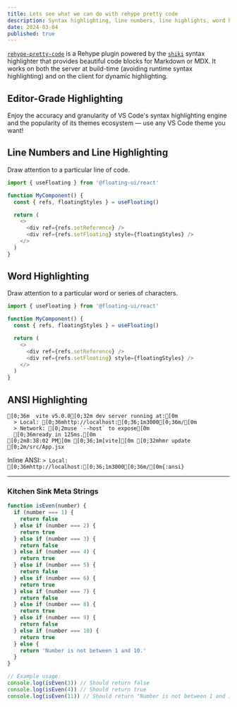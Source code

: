 ```yaml
---
title: Lets see what we can do with rehype pretty code
description: Syntax highlighting, line numbers, line highlights, word highlights
date: 2024-03-04
published: true
---
```


[`rehype-pretty-code`](https://github.com/atomiks/rehype-pretty-code) is a Rehype plugin powered by the
[`shiki`](https://github.com/shikijs/shiki) syntax highlighter that provides beautiful code blocks for Markdown or MDX. It works on both the server at build-time (avoiding runtime syntax highlighting) and on the client for dynamic highlighting.

## Editor-Grade Highlighting

<span className="mix-blend-plus-lighter text-zinc-400/80">
  Enjoy the accuracy and granularity of VS Code's syntax highlighting engine and
  the popularity of its themes ecosystem — use any VS Code theme you want!
</span>

## Line Numbers and Line Highlighting

Draw attention to a particular line of code.

```js {4} showLineNumbers
import { useFloating } from '@floating-ui/react'

function MyComponent() {
  const { refs, floatingStyles } = useFloating()

  return (
    <>
      <div ref={refs.setReference} />
      <div ref={refs.setFloating} style={floatingStyles} />
    </>
  )
}
```

## Word Highlighting

Draw attention to a particular word or series of characters.

```js /floatingStyles/
import { useFloating } from '@floating-ui/react'

function MyComponent() {
  const { refs, floatingStyles } = useFloating()

  return (
    <>
      <div ref={refs.setReference} />
      <div ref={refs.setFloating} style={floatingStyles} />
    </>
  )
}
```

## ANSI Highlighting

```ansi
[0;36m  vite v5.0.0[0;32m dev server running at:[0m
  > Local: [0;36mhttp://localhost:[0;36;1m3000[0;36m/[0m
  > Network: [0;2muse `--host` to expose[0m
  [0;36mready in 125ms.[0m
[0;2m8:38:02 PM[0m [0;36;1m[vite][0m [0;32mhmr update [0;2m/src/App.jsx
```

Inline ANSI: `> Local: [0;36mhttp://localhost:[0;36;1m3000[0;36m/[0m{:ansi}`

---

### Kitchen Sink Meta Strings

```js showLineNumbers {2-4} title="isEven.js" /console/ caption="Im a caption"
function isEven(number) {
  if (number === 1) {
    return false
  } else if (number === 2) {
    return true
  } else if (number === 3) {
    return false
  } else if (number === 4) {
    return true
  } else if (number === 5) {
    return false
  } else if (number === 6) {
    return true
  } else if (number === 7) {
    return false
  } else if (number === 8) {
    return true
  } else if (number === 9) {
    return false
  } else if (number === 10) {
    return true
  } else {
    return 'Number is not between 1 and 10.'
  }
}

// Example usage:
console.log(isEven(3)) // Should return false
console.log(isEven(4)) // Should return true
console.log(isEven(11)) // Should return "Number is not between 1 and 10."
```
